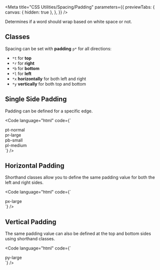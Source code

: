
<Meta
  title="CSS Utilities/Spacing/Padding"
  parameters={{
    previewTabs: {
      canvas: { hidden: true },
    },
  }}
/>

<Banner label="Padding" section="CSS Utilities" color="green" />

<Lead>Determines if a word should wrap based on white space or not.</Lead>

## Classes

Spacing can be set with **padding** `p*` for all directions:

- `*t` for **top**
- `*r` for **right**
- `*b` for **bottom**
- `*l` for **left**
- `*x` **horizontally** for both left and right
- `*y` **vertically** for both top and bottom

<CssSpacingPadding />

## Single Side Padding

Padding can be defined for a specific edge.

<Code
  language="html"
  code={`
<div class="is-flex is-flex-wrap-wrap is-align-items-center is-justify-content-center fg-large">
  <div class="pt-normal has-background-red-2">
      <div class="has-background-green-3 p-large">pt-normal</div>
  </div>
  <div class="pr-large has-background-red-2">
      <div class="has-background-green-3 p-large">pr-large</div>
  </div>
  <div class="pb-small has-background-red-2">
      <div class="has-background-green-3 p-large">pb-small</div>
  </div>
  <div class="pl-medium has-background-red-2">
      <div class="has-background-green-3 p-large">pl-medium</div>
  </div>
</div>
`}
/>

## Horizontal Padding

Shorthand classes allow you to define the same padding value for both the left and right sides.

<Code
  language="html"
  code={`
<div class="is-flex is-flex-wrap-wrap is-align-items-center is-justify-content-center fg-large">
    <div class="px-large has-background-red-2 has-radius-normal">
        <div class="has-radius-normal has-background-green-3 font-bold p-normal">px-large</div>
    </div>
</div>
`}
/>

## Vertical Padding

The same padding value can also be defined at the top and bottom sides using shorthand classes.

<Code
  language="html"
  code={`
<div class="is-flex is-flex-wrap-wrap is-align-items-center is-justify-content-center fg-large">
    <div class="py-large has-background-red-2 has-radius-normal">
        <div class="has-radius-normal has-background-green-3 font-bold p-normal">py-large</div>
    </div>
</div>
`}
/>
